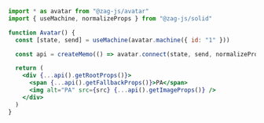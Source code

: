 ```jsx
import * as avatar from "@zag-js/avatar"
import { useMachine, normalizeProps } from "@zag-js/solid"

function Avatar() {
  const [state, send] = useMachine(avatar.machine({ id: "1" }))

  const api = createMemo(() => avatar.connect(state, send, normalizeProps))

  return (
    <div {...api().getRootProps()}>
      <span {...api().getFallbackProps()}>PA</span>
      <img alt="PA" src={src} {...api().getImageProps()} />
    </div>
  )
}
```
